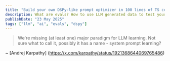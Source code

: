 ```yaml
---
title: "Build your own DSPy-like prompt optimizer in 100 lines of TS code"
description: What are evals? How to use LLM generated data to test your agent.
publishDate: "23 May 2025"
tags: ["llm", "ai", "evals", "dspy"]
---
```


> We're missing (at least one) major paradigm for LLM learning. Not sure what to call it, possibly it has a name - system prompt learning?

~ [Andrej Karpathy] (https://x.com/karpathy/status/1921368644069765486)
